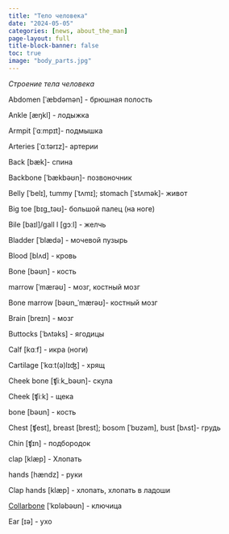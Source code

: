 ---
title: "Тело человека"
date: "2024-05-05"
categories: [news, about_the_man]
page-layout: full
title-block-banner: false
toc: true
image: "body_parts.jpg"
---

*Строение тела человека*

Abdomen [ˈæbdəmən] - брюшная полость 

Ankle  [æŋkl] - лодыжка  

Armpit  [ˈɑːmpɪt]- подмышка 

Arteries [ˈɑːtərɪz]- артерии  

Back  [bæk]- спина  

Backbone  [ˈbækbəʊn]- позвоночник  

Belly  [ˈbelɪ], tummy [ˈtʌmɪ]; stomach  [ˈstʌmək]- живот

Big toe  [bɪg_təʊ]- большой палец (на ноге)

Bile [baɪl]/gall l [gɔːl] - желчь 

Bladder  [ˈblædə] - мочевой пузырь 

Blood [blʌd] - кровь  

Bone [bəʊn] - кость 

marrow [ˈmærəʊ] - мозг, костный мозг

Bone marrow [bəʊn_ˈmærəʊ]- костный мозг  

Brain [breɪn] - мозг  

Buttocks  [ˈbʌtəks] - ягодицы  

Calf  [kɑːf] - икра (ноги) 

Cartilage  [ˈkɑːt(ə)lɪʤ] - хрящ 

Cheek bone  [ʧiːk_bəʊn]- скула 

Cheek [ʧiːk] - щека  

bone [bəʊn] - кость

Chest  [ʧest], breast [brest]; bosom  [ˈbʊzəm], bust  [bʌst]- грудь  

Chin  [ʧɪn] - подбородок 

clap [klæp] - Хлопать

hands [hændz] - руки

Clap hands [klæp] - хлопать, хлопать в ладоши

[Collarbone](https://ru.wikipedia.org/wiki/Ключица) [ˈkɒləbəʊn] - ключица  

Ear [ɪə] - ухо